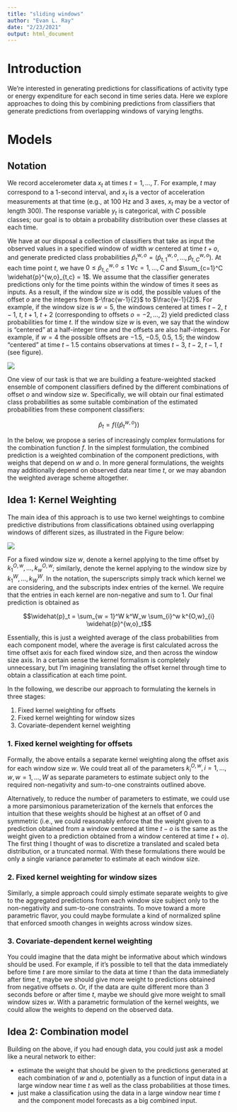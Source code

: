 ```yaml
---
title: "sliding windows"
author: "Evan L. Ray"
date: "2/23/2021"
output: html_document
---
```


# Introduction

We're interested in generating predictions for classifications of activity type or energy expenditure for each second in time series data.  Here we explore approaches to doing this by combining predictions from classifiers that generate predictions from overlapping windows of varying lengths.

# Models

## Notation

We record accelerometer data $x_t$ at times $t = 1, \ldots, T$.  For example, $t$ may correspond to a 1-second interval, and $x_t$ is a vector of acceleration measurements at that time (e.g., at 100 Hz and 3 axes, $x_t$ may be a vector of length 300).  The response variable $y_t$ is categorical, with $C$ possible classes; our goal is to obtain a probability distribution over these classes at each time.

We have at our disposal a collection of classifiers that take as input the observed values in a specified window of width $w$ centered at time $t + o$, and generate predicted class probabilities $\widehat{p}^{w,o}_t = (\widehat{p}^{w,o}_{t,1}, \ldots, \widehat{p}^{w,o}_{t,C})$.  At each time point $t$, we have $0 \leq \widehat{p}^{w,o}_{t,c} \leq 1 \, \forall c = 1, \ldots, C$ and $\sum_{c=1}^C \widehat{p}^{w,o}_{t,c} = 1$.  We assume that the classifier generates predictions only for the time points within the window of times it sees as inputs.  As a result, if the window size $w$ is odd, the possible values of the offset $o$ are the integers from $-\frac{w-1}{2}$ to $\frac{w-1}{2}$.  For example, if the window size is $w=5$, the windows centered at times $t-2$, $t-1$, $t$, $t+1$, $t+2$ (corresponding to offsets $o = -2, \ldots, 2$) yield predicted class probabilities for time $t$.  If the window size $w$ is even, we say that the window is "centered" at a half-integer time and the offsets are also half-integers.  For example, if $w = 4$ the possible offsets are $-1.5$, $-0.5$, $0.5$, $1.5$; the window "centered" at time $t - 1.5$ contains observations at times $t-3$, $t-2$, $t-1$, $t$ (see figure).

![](window_center_illustration.png)

One view of our task is that we are building a feature-weighted stacked ensemble of component classifiers defined by the different combinations of offset $o$ and window size $w$.  Specifically, we will obtain our final estimated class probabilities as some suitable combination of the estimated probabilities from these component classifiers:

$$\widehat{p}_t = f(\{\widehat{p}^{w,o}_t\})$$

In the below, we propose a series of increasingly complex formulations for the combination function $f$.  In the simplest formulation, the combined prediction is a weighted combination of the component predictions, with weighs that depend on $w$ and $o$. In more general formulations, the weights may additionally depend on observed data near time $t$, or we may abandon the weighted average scheme altogether.

## Idea 1: Kernel Weighting

The main idea of this approach is to use two kernel weightings to combine predictive distributions from classifications obtained using overlapping windows of different sizes, as illustrated in the Figure below:

![](sliding-windows.png)

For a fixed window size $w$, denote a kernel applying to the time offset by $k^{O,w}_{1}, \ldots, k^{O,w}_w$; similarly, denote the kernel applying to the window size by $k^W_{1}, \ldots, k^W_W$.  In the notation, the superscripts simply track which kernel we are considering, and the subscripts index entries of the kernel.  We require that the entries in each kernel are non-negative and sum to 1.  Our final prediction is obtained as

$$\widehat{p}_t = \sum_{w = 1}^W k^W_w \sum_{i}^w k^{O,w}_{i} \widehat{p}^{w,o}_t$$

Essentially, this is just a weighted average of the class probabilities from each component model, where the average is first calculated across the time offset axis for each fixed window size, and then across the window size axis.  In a certain sense the kernel formalism is completely unnecessary, but I'm imagining translating the offset kernel through time to obtain a classification at each time point.

In the following, we describe our approach to formulating the kernels in three stages:

1. Fixed kernel weighting for offsets
2. Fixed kernel weighting for window sizes
3. Covariate-dependent kernel weighting

### 1. Fixed kernel weighting for offsets

Formally, the above entails a separate kernel weighting along the offset axis for each window size $w$. We could treat all of the parameters $k^{O,w}_i, \, i = 1, \ldots, w, \, w = 1, \ldots, W$ as separate parameters to estimate subject only to the required non-negativity and sum-to-one constraints outlined above.

Alternatively, to reduce the number of parameters to estimate, we could use a more parsimonious parameterization of the kernels that enforces the intuition that these weights should be highest at an offset of 0 and symmetric (i.e., we could reasonably enforce that the weight given to a prediction obtained from a window centered at time $t-o$ is the same as the weight given to a prediction obtained from a window centered at time $t+o$). The first thing I thought of was to discretize a translated and scaled beta distribution, or a truncated normal.  With these formulations there would be only a single variance parameter to estimate at each window size.

### 2. Fixed kernel weighting for window sizes

Similarly, a simple approach could simply estimate separate weights to give to the aggregated predictions from each window size subject only to the non-negativity and sum-to-one constraints.  To move toward a more parametric flavor, you could maybe formulate a kind of normalized spline that enforced smooth changes in weights across window sizes.

### 3. Covariate-dependent kernel weighting

You could imagine that the data might be informative about which windows should be used.  For example, if it's possible to tell that the data immediately before time $t$ are more similar to the data at time $t$ than the data immediately after time $t$, maybe we should give more weight to predictions obtained from negative offsets $o$.  Or, if the data are quite different more than 3 seconds before or after time $t$, maybe we should give more weight to small window sizes $w$.  With a parametric formulation of the kernel weights, we could allow the weights to depend on the observed data.

## Idea 2: Combination model

Building on the above, if you had enough data, you could just ask a model like a neural network to either:

 * estimate the weight that should be given to the predictions generated at each combination of $w$ and $o$, potentially as a function of input data in a large window near time $t$ as well as the class probabilities at those times.
 * just make a classification using the data in a large window near time $t$ and the component model forecasts as a big combined input.


